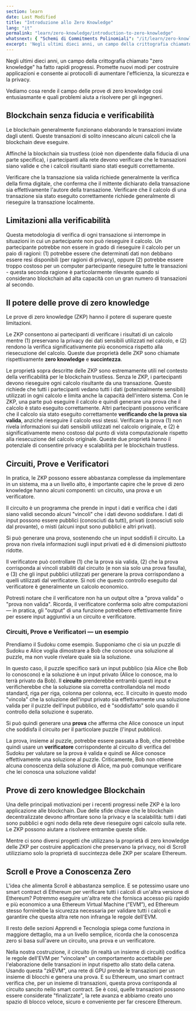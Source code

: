 ```yaml
---
section: learn
date: Last Modified
title: "Introduzione allo Zero Knowledge"
lang: "it"
permalink: "learn/zero-knowledge/introduction-to-zero-knowledge"
whatsnext: { "Schemi di Commitments Polinomiali": "/it/learn/zero-knowledge/polynomial-commitment-schemes" }
excerpt: 'Negli ultimi dieci anni, un campo della crittografia chiamato "zero-knowledge" Promette nuovi modi per costruire applicazioni e consente ai protocolli di aumentare l efficienza, la sicurezza e la privacy.'
---
```



Negli ultimi dieci anni, un campo della crittografia chiamato "zero knowledge" ha fatto rapidi progressi. Promette nuovi modi per costruire applicazioni e consente ai protocolli di aumentare l'efficienza, la sicurezza e la privacy.

Vediamo cosa rende il campo delle prove di zero knowledge così entusiasmante e quali problemi aiuta a risolvere per gli ingegneri.

## Blockchain senza fiducia e verificabilità

Le blockchain generalmente funzionano elaborando le transazioni inviate dagli utenti. Queste transazioni di solito innescano alcuni calcoli che la blockchain deve eseguire.

Affinché la blockchain sia trustless (cioè non dipendente dalla fiducia di una parte specifica), i partecipanti alla rete devono verificare che le transazioni siano valide e che i calcoli risultanti siano stati eseguiti correttamente.

Verificare che la transazione sia valida richiede generalmente la verifica della firma digitale, che conferma che il mittente dichiarato della transazione sia effettivamente l'autore della transazione. Verificare che il calcolo di una transazione sia stato eseguito correttamente richiede generalmente di rieseguire la transazione localmente.

## Limitazioni alla verificabilità

Questa metodologia di verifica di ogni transazione si interrompe in situazioni in cui un partecipante non può rieseguire il calcolo. Un partecipante potrebbe non essere in grado di rieseguire il calcolo per un paio di ragioni: (1) potrebbe essere che determinati dati non debbano essere resi disponibili (per ragioni di privacy), oppure (2) potrebbe essere troppo costoso per un computer partecipante rieseguire tutte le transazioni - questa seconda ragione è particolarmente rilevante quando si considerano blockchain ad alta capacità con un gran numero di transazioni al secondo.

## Il potere delle prove di zero knowledge

Le prove di zero knowledge (ZKP) hanno il potere di superare queste limitazioni.

Le ZKP consentono ai partecipanti di verificare i risultati di un calcolo mentre (1) preservano la privacy dei dati sensibili utilizzati nel calcolo, e (2) rendono la verifica significativamente più economica rispetto alla riesecuzione del calcolo. Queste due proprietà delle ZKP sono chiamate rispettivamente **zero knowledge** e **succintezza**.

Le proprietà sopra descritte delle ZKP sono estremamente utili nel contesto della verificabilità per le blockchain trustless. Senza le ZKP, i partecipanti devono rieseguire ogni calcolo risultante da una transazione. Questo richiede che tutti i partecipanti vedano tutti i dati (potenzialmente sensibili) utilizzati in ogni calcolo e limita anche la capacità dell'intero sistema. Con le ZKP, una parte può eseguire il calcolo e quindi generare una prova che il calcolo è stato eseguito correttamente. Altri partecipanti possono verificare che il calcolo sia stato eseguito correttamente **verificando che la prova sia valida**, anziché rieseguire il calcolo essi stessi. Verificare la prova (1) non rivela informazioni sui dati sensibili utilizzati nel calcolo originale, e (2) è significativamente meno costoso dal punto di vista computazionale rispetto alla riesecuzione del calcolo originale. Queste due proprietà hanno il potenziale di consentire privacy e scalabilità per le blockchain trustless.

## Circuiti, Prove e Verificatori

In pratica, le ZKP possono essere abbastanza complesse da implementare in un sistema, ma a un livello alto, è importante capire che le prove di zero knowledge hanno alcuni componenti: un circuito, una prova e un verificatore.

Il circuito è un programma che prende in input i dati e verifica che i dati siano validi secondo alcuni "vincoli" che i dati devono soddisfare. I dati di input possono essere pubblici (conosciuti da tutti), privati (conosciuti solo dal provante), o misti (alcuni input sono pubblici e altri privati).

Si può generare una prova, sostenendo che un input soddisfi il circuito. La prova non rivela informazioni sugli input privati ed è di dimensioni piuttosto ridotte.

Il verificatore può controllare (1) che la prova sia valida, (2) che la prova corrisponda ai vincoli stabiliti dal circuito (e non sia solo una prova fasulla), e (3) che gli input pubblici utilizzati per generare la prova corrispondano a quelli utilizzati dal verificatore. Si noti che questo controllo eseguito dal verificatore è generalmente un calcolo economico.

<Aside type="tip" title="">
Potresti notare che il verificatore non ha un output oltre a "prova valida" o "prova non valida". Ricorda, il verificatore conferma solo altre computazioni — in pratica, gli "output" di una funzione potrebbero effettivamente finire per essere input aggiuntivi a un circuito e verificatore.
</Aside>

### Circuiti, Prove e Verificatori — un esempio

Prendiamo il Sudoku come esempio. Supponiamo che ci sia un puzzle di Sudoku e Alice voglia dimostrare a Bob che conosce una soluzione al puzzle, ma non vuole rivelare quale sia la soluzione.

In questo caso, il puzzle specifico sarà un input pubblico (sia Alice che Bob lo conoscono) e la soluzione è un input privato (Alice lo conosce, ma lo terrà privato da Bob). Il **circuito** prenderebbe entrambi questi input e verificherebbe che la soluzione sia corretta controllandola nel modo standard, riga per riga, colonna per colonna, ecc. Il circuito in questo modo "vincola" che la soluzione dell'input privato sia effettivamente una soluzione valida per il puzzle dell'input pubblico, ed è "soddisfatto" solo quando il controllo della soluzione è superato.

Si può quindi generare una **prova** che afferma che Alice conosce un input che soddisfa il circuito per il particolare puzzle (l'input pubblico).

La prova, insieme al puzzle, potrebbe essere passata a Bob, che potrebbe quindi usare un **verificatore** corrispondente al circuito di verifica del Sudoku per valutare se la prova è valida e quindi se Alice conosce effettivamente una soluzione al puzzle. Criticamente, Bob non ottiene alcuna conoscenza della soluzione di Alice, ma può comunque verificare che lei conosca una soluzione valida!

## Prove di zero knowledgee Blockchain

Una delle principali motivazioni per i recenti progressi nelle ZKP è la loro applicazione alle blockchain. Due delle sfide chiave che le blockchain decentralizzate devono affrontare sono la privacy e la scalabilità: tutti i dati sono pubblici e ogni nodo della rete deve rieseguire ogni calcolo sulla rete. Le ZKP possono aiutare a risolvere entrambe queste sfide.

Mentre ci sono diversi progetti che utilizzano la proprietà di zero knowledge delle ZKP per costruire applicazioni che preservano la privacy, noi di Scroll utilizziamo solo la proprietà di succintezza delle ZKP per scalare Ethereum.

## Scroll e Prove a Conoscenza Zero

L'idea che alimenta Scroll è abbastanza semplice. E se potessimo usare uno smart contract di Ethereum per verificare tutti i calcoli di un'altra versione di Ethereum? Potremmo eseguire un'altra rete che fornisca accesso più rapido e più economico a una Ethereum Virtual Machine (”EVM”), ed Ethereum stesso fornirebbe la sicurezza necessaria per validare tutti i calcoli e garantire che questa altra rete non infranga le regole dell'EVM.

Il resto delle sezioni Apprendi e Tecnologia spiega come funziona in maggiore dettaglio, ma a un livello semplice, ricorda che la conoscenza zero si basa sull'avere un circuito, una prova e un verificatore.

Nella nostra costruzione, il circuito (in realtà un insieme di circuiti) codifica le regole dell'EVM per "vincolare" un comportamento accettabile per l'elaborazione delle transazioni in input rispetto allo stato della catena. Usando questa "zkEVM", una rete di GPU prende le transazioni per un insieme di blocchi e genera una prova. E su Ethereum, uno smart contract verifica che, per un insieme di transazioni, questa prova corrisponda al circuito sancito nello smart contract. Se è così, quelle transazioni possono essere considerate "finalizzate", la rete avanza e abbiamo creato uno spazio di blocco veloce, sicuro e conveniente per far crescere Ethereum.